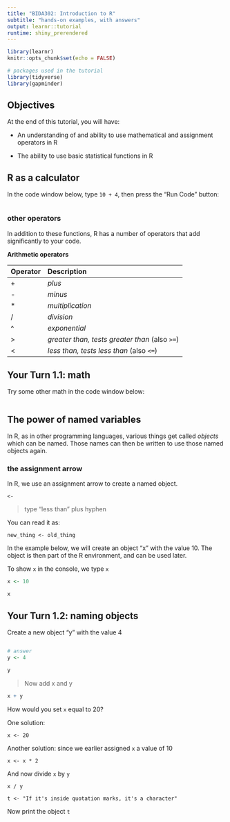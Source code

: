 ```yaml
---
title: "BIDA302: Introduction to R"
subtitle: "hands-on examples, with answers"
output: learnr::tutorial
runtime: shiny_prerendered
---
```




<!-- 
This file by Martin Monkman is licensed under a Creative Commons Attribution 4.0 International License

The tables of functions and operators are from Gina Reynolds, [Tidyverse in Action](https://github.com/EvaMaeRey/tidyverse_in_action)
-->


```r
library(learnr)
knitr::opts_chunk$set(echo = FALSE)

# packages used in the tutorial
library(tidyverse)
library(gapminder)

```

## Objectives

At the end of this tutorial, you will have:

* An understanding of and ability to use mathematical and assignment operators in R

* The ability to use basic statistical functions in R


## R as a calculator

In the code window below, type `10 + 4`, then press the "Run Code" button:

```r



```



### other operators

In addition to these functions, R has a number of operators that add significantly to your code.

**Arithmetic operators**

| Operator | Description |
| :--- | :--- |
| + | *plus* |
| - | *minus* |
| \* | *multiplication*  |
| / | *division* |
| ^ | *exponential* |
| \>    | *greater than, tests greater than* (also `>=`) |
| <     | *less than, tests less than* (also `<=`) |

<P>


## Your Turn 1.1: math

Try some other math in the code window below:

```r



```



## The power of named variables 

In R, as in other programming languages, various things get called _objects_ which can be named. Those names can then be written to use those named objects again. 

### the assignment arrow

In R, we use an assignment arrow to create a named object.

`<-`

> type "less than" plus hyphen


You can read it as:

`new_thing <- old_thing`


In the example below, we will create an object "x" with the value 10. The object is then part of the R environment, and can be used later. 


To show `x` in the console, we type `x`

```r

x <- 10

x

```


## Your Turn 1.2: naming objects

Create a new object "y" with the value 4

```r


```


```r
# answer
y <- 4

y

```


> Now add x and y

```r

x + y

```



How would you set `x` equal to 20?

One solution:

`x <- 20`


Another solution: since we earlier assigned `x` a value of 10

`x <- x * 2`



And now divide `x` by `y`

`x / y`


`t <- "If it's inside quotation marks, it's a character"`


Now print the object `t`

